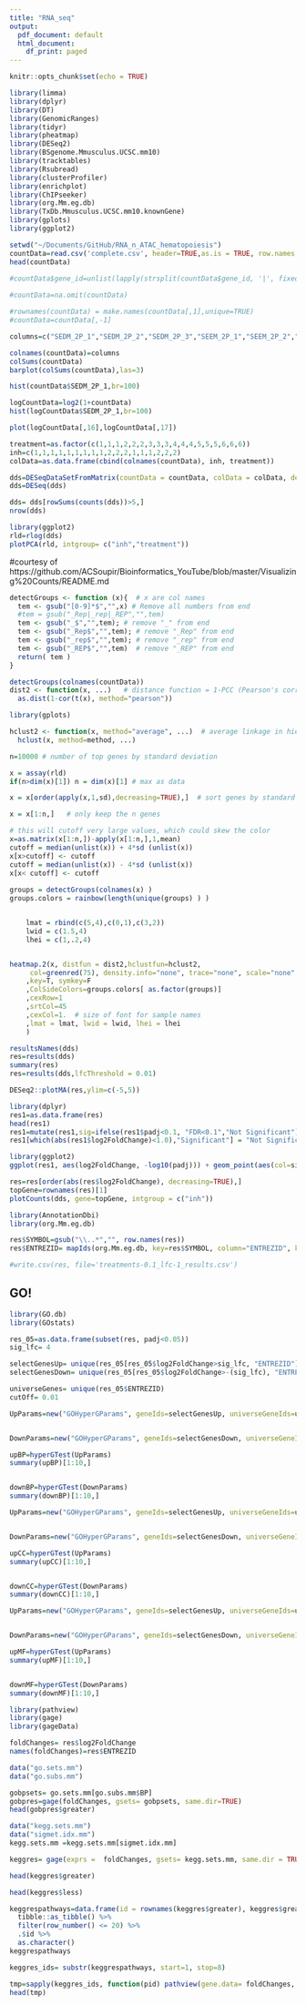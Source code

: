 ```yaml
---
title: "RNA_seq"
output:
  pdf_document: default
  html_document:
    df_print: paged
---
```


```r
knitr::opts_chunk$set(echo = TRUE)
```

```r
library(limma)
library(dplyr)
library(DT)
library(GenomicRanges)
library(tidyr)
library(pheatmap)
library(DESeq2)
library(BSgenome.Mmusculus.UCSC.mm10)
library(tracktables)
library(Rsubread)
library(clusterProfiler)
library(enrichplot)
library(ChIPseeker)
library(org.Mm.eg.db)
library(TxDb.Mmusculus.UCSC.mm10.knownGene)
library(gplots)
library(ggplot2)
```


```r
setwd("~/Documents/GitHub/RNA_n_ATAC_hematopoiesis")
countData=read.csv('complete.csv', header=TRUE,as.is = TRUE, row.names = 1)
head(countData)
```

```r
#countData$gene_id=unlist(lapply(strsplit(countData$gene_id, '|', fixed = TRUE), '[', 2))
 
#countData=na.omit(countData)

#rownames(countData) = make.names(countData[,1],unique=TRUE)
#countData=countData[,-1]
```

```r
columns=c("SEDM_2P_1","SEDM_2P_2","SEDM_2P_3","SEEM_2P_1","SEEM_2P_2","SEEM_2P_3","SEEM_4P_1","SEEM_4P_2","SEEM_4P_3","PERKi_2N_1","PERKi_2N_2","PERKi_2N_3","T_1","T_2","T_3","PERKi_2P_1","PERKi_2P_2","PERKi_2P_3")
```


```r
colnames(countData)=columns
colSums(countData)
barplot(colSums(countData),las=3)
```

```r
hist(countData$SEDM_2P_1,br=100)
```
```r
logCountData=log2(1+countData)
hist(logCountData$SEDM_2P_1,br=100)
```

```r
plot(logCountData[,16],logCountData[,17])
```
```r
treatment=as.factor(c(1,1,1,2,2,2,3,3,3,4,4,4,5,5,5,6,6,6))
inh=c(1,1,1,1,1,1,1,1,1,2,2,2,1,1,1,2,2,2)
colData=as.data.frame(cbind(colnames(countData), inh, treatment))
```

```r
dds=DESeqDataSetFromMatrix(countData = countData, colData = colData, design=~inh)
dds=DESeq(dds)

```


```r
dds= dds[rowSums(counts(dds))>5,]
nrow(dds)
```
```r
library(ggplot2)
rld=rlog(dds)
plotPCA(rld, intgroup= c("inh","treatment"))
```

#courtesy of https://github.com/ACSoupir/Bioinformatics_YouTube/blob/master/Visualizing%20Counts/README.md
```r
detectGroups <- function (x){  # x are col names
  tem <- gsub("[0-9]*$","",x) # Remove all numbers from end
  #tem = gsub("_Rep|_rep|_REP","",tem)
  tem <- gsub("_$","",tem); # remove "_" from end
  tem <- gsub("_Rep$","",tem); # remove "_Rep" from end
  tem <- gsub("_rep$","",tem); # remove "_rep" from end
  tem <- gsub("_REP$","",tem)  # remove "_REP" from end
  return( tem )
}
```

```r
detectGroups(colnames(countData))
dist2 <- function(x, ...)   # distance function = 1-PCC (Pearson's correlation coefficient)
  as.dist(1-cor(t(x), method="pearson"))
```

```r
library(gplots)

hclust2 <- function(x, method="average", ...)  # average linkage in hierarchical clustering
  hclust(x, method=method, ...)

n=10000 # number of top genes by standard deviation

x = assay(rld)
if(n>dim(x)[1]) n = dim(x)[1] # max	as data

x = x[order(apply(x,1,sd),decreasing=TRUE),]  # sort genes by standard deviation

x = x[1:n,]   # only keep the n genes

# this will cutoff very large values, which could skew the color 
x=as.matrix(x[1:n,])-apply(x[1:n,],1,mean)
cutoff = median(unlist(x)) + 4*sd (unlist(x)) 
x[x>cutoff] <- cutoff
cutoff = median(unlist(x)) - 4*sd (unlist(x)) 
x[x< cutoff] <- cutoff
	
groups = detectGroups(colnames(x) )
groups.colors = rainbow(length(unique(groups) ) )


	lmat = rbind(c(5,4),c(0,1),c(3,2))
	lwid = c(1.5,4)
	lhei = c(1,.2,4)


heatmap.2(x, distfun = dist2,hclustfun=hclust2,
	 col=greenred(75), density.info="none", trace="none", scale="none", keysize=.5
	,key=T, symkey=F
	,ColSideColors=groups.colors[ as.factor(groups)]
	,cexRow=1
	,srtCol=45
	,cexCol=1.  # size of font for sample names
	,lmat = lmat, lwid = lwid, lhei = lhei
	)
```

```r
resultsNames(dds)
res=results(dds)
summary(res)
res=results(dds,lfcThreshold = 0.01)
```

```r
DESeq2::plotMA(res,ylim=c(-5,5))
```

```r
library(dplyr)
res1=as.data.frame(res)
head(res1)
res1=mutate(res1,sig=ifelse(res1$padj<0.1, "FDR<0.1","Not Significant"))
res1[which(abs(res1$log2FoldChange)<1.0),"Significant"] = "Not Significant"
```

```r
library(ggplot2)
ggplot(res1, aes(log2FoldChange, -log10(padj))) + geom_point(aes(col=sig)) + scale_color_manual(values=c("red","black"))
```

```r
res=res[order(abs(res$log2FoldChange), decreasing=TRUE),]
topGene=rownames(res)[1]
plotCounts(dds, gene=topGene, intgroup = c("inh"))
```

```r
library(AnnotationDbi)
library(org.Mm.eg.db)
```

```r
res$SYMBOL=gsub("\\..*","", row.names(res))
res$ENTREZID= mapIds(org.Mm.eg.db, key=res$SYMBOL, column="ENTREZID", keytype = "SYMBOL", multiVals = "first")
```

```r
#write.csv(res, file='treatments-0.1_lfc-1_results.csv')
```

## GO!
```r
library(GO.db)
library(GOstats)

res_05=as.data.frame(subset(res, padj<0.05))
sig_lfc= 4
```



```r
selectGenesUp= unique(res_05[res_05$log2FoldChange>sig_lfc, "ENTREZID"])
selectGenesDown= unique(res_05[res_05$log2FoldChange>-(sig_lfc), "ENTREZID"])

```


```r
universeGenes= unique(res_05$ENTREZID)
cutOff= 0.01

```

```r
UpParams=new("GOHyperGParams", geneIds=selectGenesUp, universeGeneIds=universeGenes, annotation=org.Mm.eg.db, ontology="BP", pvalueCutoff=cutOff, conditional=FALSE, testDirection="over")


DownParams=new("GOHyperGParams", geneIds=selectGenesDown, universeGeneIds=universeGenes, annotation=org.Mm.eg.db, ontology="BP", pvalueCutoff=cutOff, conditional=FALSE, testDirection="over")

```


```r

upBP=hyperGTest(UpParams)
summary(upBP)[1:10,]


downBP=hyperGTest(DownParams)
summary(downBP)[1:10,]

```



```r
UpParams=new("GOHyperGParams", geneIds=selectGenesUp, universeGeneIds=universeGenes, annotation=org.Mm.eg.db, ontology="CC", pvalueCutoff=cutOff, conditional=FALSE, testDirection="over")


DownParams=new("GOHyperGParams", geneIds=selectGenesDown, universeGeneIds=universeGenes, annotation=org.Mm.eg.db, ontology="CC", pvalueCutoff=cutOff, conditional=FALSE, testDirection="over")

```



```r
upCC=hyperGTest(UpParams)
summary(upCC)[1:10,]


downCC=hyperGTest(DownParams)
summary(downCC)[1:10,]
```



```r
UpParams=new("GOHyperGParams", geneIds=selectGenesUp, universeGeneIds=universeGenes, annotation=org.Mm.eg.db, ontology="MF", pvalueCutoff=cutOff, conditional=FALSE, testDirection="over")


DownParams=new("GOHyperGParams", geneIds=selectGenesDown, universeGeneIds=universeGenes, annotation=org.Mm.eg.db, ontology="MF", pvalueCutoff=cutOff, conditional=FALSE, testDirection="over")
```



```r
upMF=hyperGTest(UpParams)
summary(upMF)[1:10,]


downMF=hyperGTest(DownParams)
summary(downMF)[1:10,]
```

```r
library(pathview)
library(gage)
library(gageData)
```

```r
foldChanges= res$log2FoldChange
names(foldChanges)=res$ENTREZID

```

```r
data("go.sets.mm")
data("go.subs.mm")
```

```r
gobpsets= go.sets.mm[go.subs.mm$BP]
gobpres=gage(foldChanges, gsets= gobpsets, same.dir=TRUE)
head(gobpres$greater)
```


```r
data("kegg.sets.mm")
data("sigmet.idx.mm")
kegg.sets.mm =kegg.sets.mm[sigmet.idx.mm]
```



```r
keggres= gage(exprs =  foldChanges, gsets= kegg.sets.mm, same.dir = TRUE)
```



```r
head(keggres$greater)
```


```r
head(keggres$less)
```


```r
keggrespathways=data.frame(id = rownames(keggres$greater), keggres$greater) %>%
  tibble::as_tibble() %>%
  filter(row_number() <= 20) %>%
  .$id %>%
  as.character()
keggrespathways
```



```r
keggres_ids= substr(keggrespathways, start=1, stop=8)
```


```r
tmp=sapply(keggres_ids, function(pid) pathview(gene.data= foldChanges, pathway.id = pid, species="mmu"))
head(tmp)
```
